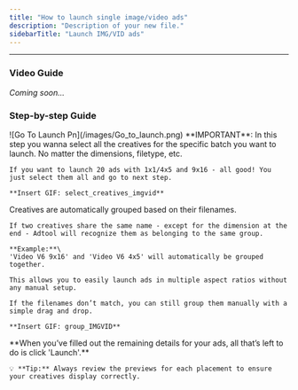 ```yaml
---
title: "How to launch single image/video ads"
description: "Description of your new file."
sidebarTitle: "Launch IMG/VID ads"
---
```


---

### Video Guide

_Coming soon..._

### Step-by-step Guide

<Steps>
  <Step title="Go to 'Launch' and click 'Select Creatives'">
    ![Go To Launch Pn](/images/Go_to_launch.png)
  </Step>
  <Step title="Select the creatives for your IMG/VID ads and click 'Continue'">
    **IMPORTANT**: In this step you wanna select all the creatives for the specific batch you want to launch. No matter the dimensions, filetype, etc.

    If you want to launch 20 ads with 1x1/4x5 and 9x16 - all good! You just select them all and go to next step.

    **Insert GIF: select_creatives_imgvid**
  </Step>
  <Step title="Next step is to group creatives for the IMG/VID ads">
    Creatives are automatically grouped based on their filenames.

    If two creatives share the same name - except for the dimension at the end - Adtool will recognize them as belonging to the same group.

    **Example:**\
    'Video V6 9x16' and 'Video V6 4x5' will automatically be grouped together.

    This allows you to easily launch ads in multiple aspect ratios without any manual setup.

    If the filenames don’t match, you can still group them manually with a simple drag and drop.

    **Insert GIF: group_IMGVID**
  </Step>
  <Step title="Now you can click “Continue” to start adding your primary text and other details.">
    **When you’ve filled out the remaining details for your ads, all that’s left to do is click 'Launch'.**

    💡 **Tip:** Always review the previews for each placement to ensure your creatives display correctly.
  </Step>
</Steps>